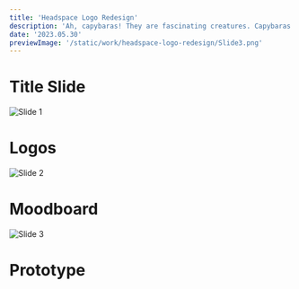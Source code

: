 ```yaml
---
title: 'Headspace Logo Redesign'
description: 'Ah, capybaras! They are fascinating creatures. Capybaras are the largest rodents in the world, native to South America. They are known for their semi-aquatic lifestyle and often found near bodies of water like rivers, lakes, and marshes. Capybaras are social animals and usually live in groups. They have webbed feet and are excellent swimmers.'
date: '2023.05.30'
previewImage: '/static/work/headspace-logo-redesign/Slide3.png'
---
```


# Title Slide

![Slide 1](/static/work/headspace-logo-redesign/Slide.png)

# Logos

![Slide 2](/static/work/headspace-logo-redesign/Slide2.png)

# Moodboard

![Slide 3](/static/work/headspace-logo-redesign/Slide3.png)

# Prototype

<EmbedFrame
  src="https://www.figma.com/embed?embed_host=share&url=https%3A%2F%2Fwww.figma.com%2Fproto%2FtPWS3pWGxvGK9k911w7I6R%2Fdesign.bchen.dev%3Fpage-id%3D10%253A449%26type%3Ddesign%26node-id%3D107-888%26viewport%3D-1908%252C-207%252C0.52%26scaling%3Dscale-down%26starting-point-node-id%3D83%253A1014%26show-proto-sidebar%3D1%26mode%3Ddesign%26t%3DSwFyn87dudYIFTJc-1&hide-ui=1"
  backgroundImageSrc="/static/work/headspace-logo-redesign/Slide.png"
  backgroundImageAlt="capybara"
  loadButtonText="Load prototype"
/>